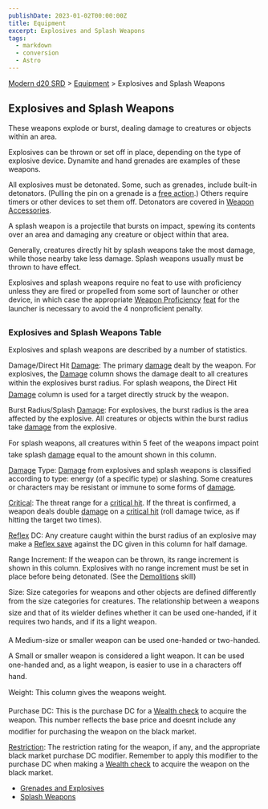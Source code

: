 ```yaml
---
publishDate: 2023-01-02T00:00:00Z
title: Equipment
excerpt: Explosives and Splash Weapons
tags:
  - markdown
  - conversion
  - Astro
---
```


[Modern d20 SRD](/#modernD20) > [Equipment](modern-d20-srd-equipment-index) > Explosives and Splash Weapons

## Explosives and Splash Weapons

These weapons explode or burst, dealing damage to creatures or objects within an area.

Explosives can be thrown or set off in place, depending on the type of explosive device. Dynamite and hand grenades are examples of these weapons.

All explosives must be detonated. Some, such as grenades, include built-in detonators. (Pulling the pin on a grenade is a [free action](modern-d20-srd-combat-action-types).) Others require timers or other devices to set them off. Detonators are covered in [Weapon Accessories](modern-d20-srd-equipment-weapon-accessories).

A splash weapon is a projectile that bursts on impact, spewing its contents over an area and damaging any creature or object within that area.

Generally, creatures directly hit by splash weapons take the most damage, while those nearby take less damage. Splash weapons usually must be thrown to have effect.

Explosives and splash weapons require no feat to use with proficiency unless they are fired or propelled from some sort of launcher or other device, in which case the appropriate [Weapon Proficiency](modern-d20-srd-feats-exotic-firearms-proficiency) [feat](modern-d20-srd-feats-index) for the launcher is necessary to avoid the 4 nonproficient penalty.

### Explosives and Splash Weapons Table

Explosives and splash weapons are described by a number of statistics.

Damage/Direct Hit [Damage](modern-d20-srd-combat-damage): The primary [damage](modern-d20-srd-combat-damage) dealt by the weapon. For explosives, the [Damage](modern-d20-srd-combat-damage) column shows the damage dealt to all creatures within the explosives burst radius. For splash weapons, the Direct Hit [Damage](modern-d20-srd-combat-damage) column is used for a target directly struck by the weapon.

Burst Radius/Splash [Damage](modern-d20-srd-combat-damage): For explosives, the burst radius is the area affected by the explosive. All creatures or objects within the burst radius take [damage](modern-d20-srd-combat-damage) from the explosive.

For splash weapons, all creatures within 5 feet of the weapons impact point take splash [damage](modern-d20-srd-combat-damage) equal to the amount shown in this column.

[Damage](modern-d20-srd-combat-damage) Type: [Damage](modern-d20-srd-combat-damage) from explosives and splash weapons is classified according to type: energy (of a specific type) or slashing. Some creatures or characters may be resistant or immune to some forms of [damage](modern-d20-srd-combat-damage).

[Critical](modern-d20-srd-combat-critical-hits): The threat range for a [critical hit](modern-d20-srd-combat-critical-hits). If the threat is confirmed, a weapon deals double [damage](modern-d20-srd-combat-damage) on a [critical hit](modern-d20-srd-combat-critical-hits) (roll damage twice, as if hitting the target two times).

[Reflex](modern-d20-srd-basics-saving-throws) DC: Any creature caught within the burst radius of an explosive may make a [Reflex save](modern-d20-srd-basics-saving-throws) against the DC given in this column for half damage.

Range Increment: If the weapon can be thrown, its range increment is shown in this column. Explosives with no range increment must be set in place before being detonated. (See the [Demolitions](modern-d20-srd-skills-demolitions) skill)

Size: Size categories for weapons and other objects are defined differently from the size categories for creatures. The relationship between a weapons size and that of its wielder defines whether it can be used one-handed, if it requires two hands, and if its a light weapon.

A Medium-size or smaller weapon can be used one-handed or two-handed.

A Small or smaller weapon is considered a light weapon. It can be used one-handed and, as a light weapon, is easier to use in a characters off hand.

Weight: This column gives the weapons weight.

Purchase DC: This is the purchase DC for a [Wealth check](modern-d20-srd-wealth-wealth-check) to acquire the weapon. This number reflects the base price and doesnt include any modifier for purchasing the weapon on the black market.

[Restriction](modern-d20-srd-equipment-restricted-objects): The restriction rating for the weapon, if any, and the appropriate black market purchase DC modifier. Remember to apply this modifier to the purchase DC when making a [Wealth check](modern-d20-srd-wealth-wealth-check) to acquire the weapon on the black market.

- [Grenades and Explosives](modern-d20-srd-equipment-weapons-explosives)
- [Splash Weapons](modern-d20-srd-equipment-weapons-splash)
